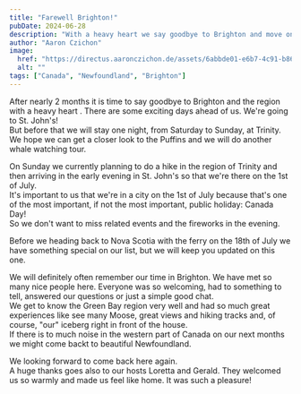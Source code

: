 ```yaml
---
title: "Farewell Brighton!"
pubDate: 2024-06-28
description: "With a heavy heart we say goodbye to Brighton and move on."
author: "Aaron Czichon"
image:
  href: "https://directus.aaronczichon.de/assets/6abbde01-e6b7-4c91-b861-6dbbe4327e37.JPG?quality=70&width=1600"
  alt: ""
tags: ["Canada", "Newfoundland", "Brighton"]
---
```



After nearly 2 months it is time to say goodbye to Brighton and the region with a heavy heart . There are some exciting days ahead of us. We're going to St. John's!  
But before that we will stay one night, from Saturday to Sunday, at Trinity. We hope we can get a closer look to the Puffins and we will do another whale watching tour.

On Sunday we currently planning to do a hike in the region of Trinity and then arriving in the early evening in St. John's so that we're there on the 1st of July.  
It's important to us that we're in a city on the 1st of July because that's one of the most important, if not the most important, public holiday: Canada Day!  
So we don't want to miss related events and the fireworks in the evening.

Before we heading back to Nova Scotia with the ferry on the 18th of July we have something special on our list, but we will keep you updated on this one.

We will definitely often remember our time in Brighton. We have met so many nice people here. Everyone was so welcoming, had to something to tell, answered our questions or just a simple good chat.  
We get to know the Green Bay region very well and had so much great experiences like see many Moose, great views and hiking tracks and, of course, "our" iceberg right in front of the house.  
If there is to much noise in the western part of Canada on our next months we might come backt to beautiful Newfoundland.

We looking forward to come back here again.  
A huge thanks goes also to our hosts Loretta and Gerald. They welcomed us so warmly and made us feel like home. It was such a pleasure!
